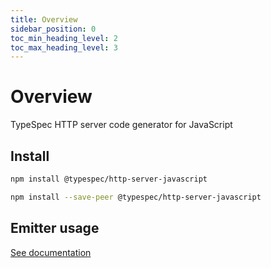 ```yaml
---
title: Overview
sidebar_position: 0
toc_min_heading_level: 2
toc_max_heading_level: 3
---
```



# Overview

TypeSpec HTTP server code generator for JavaScript

## Install

<Tabs>
<TabItem value="spec" label="In a spec" default>

```bash
npm install @typespec/http-server-javascript
```

</TabItem>
<TabItem value="library" label="In a library" default>

```bash
npm install --save-peer @typespec/http-server-javascript
```

</TabItem>
</Tabs>

## Emitter usage

[See documentation](./emitter.md)
